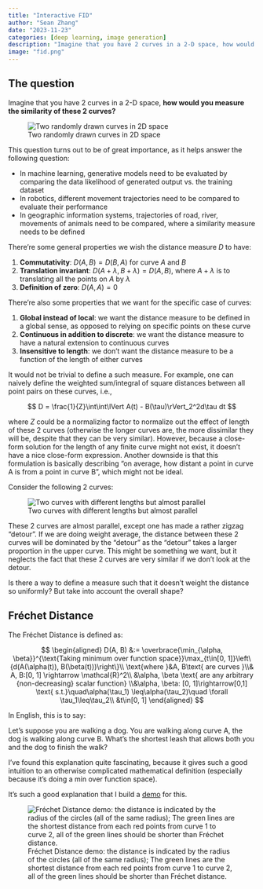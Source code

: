 ```yaml
---
title: "Interactive FID"
author: "Sean Zhang"
date: "2023-11-23"
categories: [deep learning, image generation]
description: "Imagine that you have 2 curves in a 2-D space, how would you measure the similarity of these 2 curves?"
image: "fid.png"
---
```


## The question

Imagine that you have 2 curves in a 2-D space, **how would you measure the similarity of these 2 curves?**


![Two randomly drawn curves in 2D space](fid_1.png){.lightbox}


This question turns out to be of great importance, as it helps answer the following question:

- In machine learning, generative models need to be evaluated by comparing the data likelihood of generated output vs. the training dataset
- In robotics, different movement trajectories need to be compared to evaluate their performance
- In geographic information systems, trajectories of road, river, movements of animals need to be compared, where a similarity measure needs to be defined

There’re some general properties we wish the distance measure $D$ to have:

1. **Commutativity**: $D(A, B) = D(B, A)$ for curve $A$ and $B$
2. **Translation invariant**: $D(A+\lambda, B + \lambda) = D(A, B)$, where $A+\lambda$ is to translating all the points on $A$ by $\lambda$
3. **Definition of zero**: $D(A, A) = 0$

There’re also some properties that we want for the specific case of curves:

1. **Global instead of local**: we want the distance measure to be defined in a global sense, as opposed to relying on specific points on these curve
2. **Continuous in addition to discrete**: we want the distance measure to have a natural extension to continuous curves
3. **Insensitive to length**: we don’t want the distance measure to be a function of the length of either curves

It would not be trivial to define a such measure. For example, one can naively define the weighted sum/integral of square distances between all point pairs on these curves, i.e.,

$$
D = \frac{1}{Z}\int\int\lVert A(t) - B(\tau)\rVert_2^2d\tau dt
$$


where $Z$ could be a normalizing factor to normalize out the effect of length of these 2 curves (otherwise the longer curves are, the more dissimilar they will be, despite that they can be very similar). However, because a close-form solution for the length of any finite curve might not exist, it doesn’t have a nice close-form expression. Another downside is that this formulation is basically describing “on average, how distant a point in curve A is from a point in curve B”, which might not be ideal.

Consider the following 2 curves:

![Two curves with different lengths but almost parallel](fid_2.png){.lightbox}


These 2 curves are almost parallel, except one has made a rather zigzag “detour”. If we are doing weight average, the distance between these 2 curves will be dominated by the “detour” as the “detour” takes a larger proportion in the upper curve. This might be something we want, but it neglects the fact that these 2 curves are very similar if we don’t look at the detour.

Is there a way to define a measure such that it doesn’t weight the distance so uniformly? But take into account the overall shape?

## Fréchet Distance 

The Fréchet Distance is defined as:

$$
\begin{aligned}
D(A, B) &:= \overbrace{\min_{\alpha, \beta}}^{\text{Taking minimum over function space}}\max_{t\in[0, 1]}\left\{d(A(\alpha(t)), B(\beta(t)))\right\}\\
\text{where }&A, B\text{ are curves }\\& A, B:[0, 1] \rightarrow \mathcal{R}^2\\
&\alpha, \beta \text{ are any arbitrary {non-decreasing} scalar function} \\&\alpha, \beta: [0, 1]\rightarrow[0,1] \text{ s.t.}\quad\alpha(\tau_1) \leq\alpha(\tau_2)\quad \forall \tau_1\leq\tau_2\\
&t\in[0, 1]
\end{aligned}
$$

In English, this is to say:

::: {.callout-note}
Let’s suppose you are walking a dog. You are walking along curve A, the dog is walking along curve B. What’s the shortest leash that allows both you and the dog to finish the walk?
:::

I’ve found this explanation quite fascinating, because it gives such a good intuition to an otherwise complicated mathematical definition (especially because it’s doing a min over function space).

It’s such a good explanation that I build a [demo](https://www.seanzhang.me/demo/fd) for this.

![Fréchet Distance demo: the distance is indicated by the radius of the circles (all of the same radius); The green lines are the shortest distance from each red points from curve 1 to curve 2, all of the green lines should be shorter than Fréchet distance. ](fid_3.png){.lightbox}
